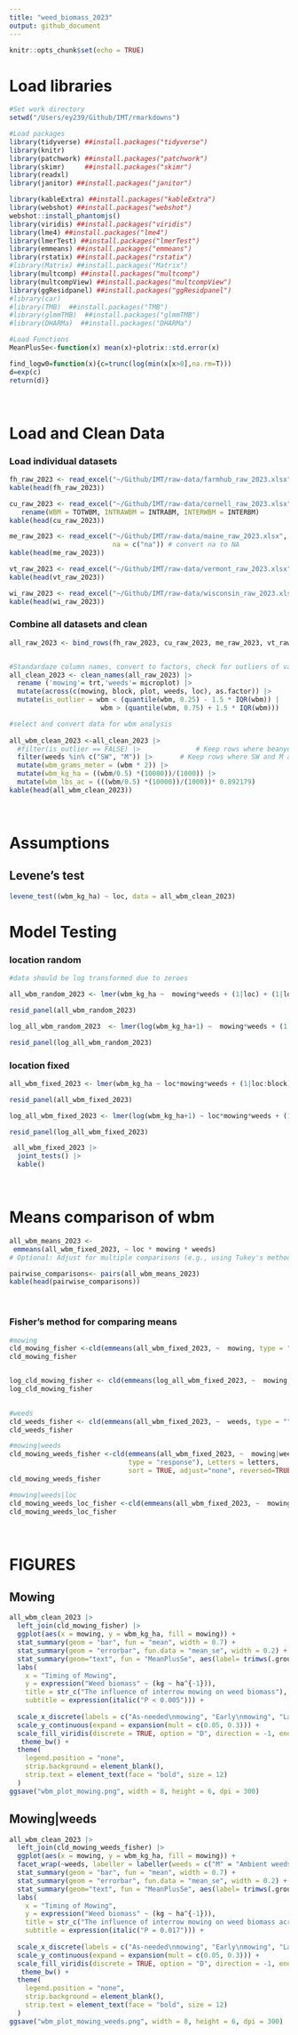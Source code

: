 ```yaml
---
title: "weed_biomass_2023"
output: github_document
---
```


```r
knitr::opts_chunk$set(echo = TRUE)
```


# **Load libraries**

```r

#Set work directory
setwd("/Users/ey239/Github/IMT/rmarkdowns")

#Load packages 
library(tidyverse) ##install.packages("tidyverse")
library(knitr)
library(patchwork) ##install.packages("patchwork")
library(skimr)     ##install.packages("skimr")
library(readxl)
library(janitor) ##install.packages("janitor")

library(kableExtra) ##install.packages("kableExtra")
library(webshot) ##install.packages("webshot")
webshot::install_phantomjs()
library(viridis) ##install.packages("viridis")
library(lme4) ##install.packages("lme4")
library(lmerTest) ##install.packages("lmerTest")
library(emmeans) ##install.packages("emmeans")
library(rstatix) ##install.packages("rstatix")
#library(Matrix) ##install.packages("Matrix")
library(multcomp) ##install.packages("multcomp")
library(multcompView) ##install.packages("multcompView")
library(ggResidpanel) ##install.packages("ggResidpanel")
#library(car)
#library(TMB)  ##install.packages("TMB")
#library(glmmTMB)  ##install.packages("glmmTMB")
#library(DHARMa)  ##install.packages("DHARMa")

#Load Functions
MeanPlusSe<-function(x) mean(x)+plotrix::std.error(x)

find_logw0=function(x){c=trunc(log(min(x[x>0],na.rm=T)))
d=exp(c)
return(d)}
```

<br>

# **Load and Clean Data**
### **Load individual datasets**
```r


fh_raw_2023 <- read_excel("~/Github/IMT/raw-data/farmhub_raw_2023.xlsx")
kable(head(fh_raw_2023))

cu_raw_2023 <- read_excel("~/Github/IMT/raw-data/cornell_raw_2023.xlsx") |> 
   rename(WBM = TOTWBM, INTRAWBM = INTRABM, INTERWBM = INTERBM)
kable(head(cu_raw_2023))

me_raw_2023 <- read_excel("~/Github/IMT/raw-data/maine_raw_2023.xlsx", 
                          na = c("na")) # convert na to NA
kable(head(me_raw_2023))

vt_raw_2023 <- read_excel("~/Github/IMT/raw-data/vermont_raw_2023.xlsx")
kable(head(vt_raw_2023))

wi_raw_2023 <- read_excel("~/Github/IMT/raw-data/wisconsin_raw_2023.xlsx")
kable(head(wi_raw_2023))

```


### **Combine all datasets and clean**
```r
all_raw_2023 <- bind_rows(fh_raw_2023, cu_raw_2023, me_raw_2023, vt_raw_2023, wi_raw_2023)


#Standardaze column names, convert to factors, check for outliers of variable**
all_clean_2023 <- clean_names(all_raw_2023) |>  
  rename ('mowing'= trt,'weeds'= microplot) |> 
  mutate(across(c(mowing, block, plot, weeds, loc), as.factor)) |> 
  mutate(is_outlier = wbm < (quantile(wbm, 0.25) - 1.5 * IQR(wbm)) |
                       wbm > (quantile(wbm, 0.75) + 1.5 * IQR(wbm)))

#select and convert data for wbm analysis
  
all_wbm_clean_2023 <-all_clean_2023 |>              
  #filter(is_outlier == FALSE) |>              # Keep rows where beanyd is not an outlier
  filter(weeds %in% c("SW", "M")) |>       # Keep rows where SW and M are microplots
  mutate(wbm_grams_meter = (wbm * 2)) |> 
  mutate(wbm_kg_ha = ((wbm/0.5) *(10000))/(1000)) |>
  mutate(wbm_lbs_ac = (((wbm/0.5) *(10000))/(1000))* 0.892179)
kable(head(all_wbm_clean_2023)) 

```
<br>

# **Assumptions**

## **Levene's test**
```r
levene_test((wbm_kg_ha) ~ loc, data = all_wbm_clean_2023)
```
# **Model Testing**

### **location random**

```r
#data should be log transformed due to zeroes

all_wbm_random_2023 <- lmer(wbm_kg_ha ~  mowing*weeds + (1|loc) + (1|loc:block)+  (1|loc:block:mowing)  , data = all_wbm_clean_2023)

resid_panel(all_wbm_random_2023)

log_all_wbm_random_2023  <- lmer(log(wbm_kg_ha+1) ~  mowing*weeds + (1|loc) + (1|loc:block)+  (1|loc:block:mowing)  , data = all_wbm_clean_2023)

resid_panel(log_all_wbm_random_2023)

```

### **location fixed**

```r
all_wbm_fixed_2023 <- lmer(wbm_kg_ha ~ loc*mowing*weeds + (1|loc:block)+  (1|loc:block:mowing), data = all_wbm_clean_2023)

resid_panel(all_wbm_fixed_2023)

log_all_wbm_fixed_2023 <- lmer(log(wbm_kg_ha+1) ~ loc*mowing*weeds + (1|loc:block)+  (1|loc:block:mowing), data = all_wbm_clean_2023)

resid_panel(log_all_wbm_fixed_2023)
```

```r
 all_wbm_fixed_2023 |> 
  joint_tests() |> 
  kable()  
```
<br>

# **Means comparison of wbm**

```r
all_wbm_means_2023 <- 
 emmeans(all_wbm_fixed_2023, ~ loc * mowing * weeds)
# Optional: Adjust for multiple comparisons (e.g., using Tukey's method)

pairwise_comparisons<- pairs(all_wbm_means_2023) 
kable(head(pairwise_comparisons))
```

<br>

### **Fisher's method for comparing means**

```r
#mowing
cld_mowing_fisher <-cld(emmeans(all_wbm_fixed_2023, ~  mowing, type = "response"), Letters = letters, sort = TRUE, adjust="none", reversed=TRUE)
cld_mowing_fisher


log_cld_mowing_fisher <- cld(emmeans(log_all_wbm_fixed_2023, ~  mowing, type = "response"), Letters = letters, sort = TRUE, adjust="none", reversed=TRUE)
log_cld_mowing_fisher
  

#weeds
cld_weeds_fisher <- cld(emmeans(all_wbm_fixed_2023, ~  weeds, type = ""), Letters = letters, sort = FALSE, adjust="none", reversed=TRUE)
cld_weeds_fisher

#mowing|weeds
cld_mowing_weeds_fisher <-cld(emmeans(all_wbm_fixed_2023, ~  mowing|weeds, 
                              type = "response"), Letters = letters, 
                              sort = TRUE, adjust="none", reversed=TRUE)
cld_mowing_weeds_fisher

#mowing|weeds|loc
cld_mowing_weeds_loc_fisher <-cld(emmeans(all_wbm_fixed_2023, ~  mowing|weeds|loc, type = "respons"), Letters = letters, sort = TRUE, adjust="none", reversed=TRUE)
cld_mowing_weeds_loc_fisher

```
<br>

# **FIGURES**

## **Mowing**

```r
all_wbm_clean_2023 |> 
  left_join(cld_mowing_fisher) |> 
  ggplot(aes(x = mowing, y = wbm_kg_ha, fill = mowing)) +
  stat_summary(geom = "bar", fun = "mean", width = 0.7) +
  stat_summary(geom = "errorbar", fun.data = "mean_se", width = 0.2) +
  stat_summary(geom="text", fun = "MeanPlusSe", aes(label= trimws(.group)),size=6.5,vjust=-0.5) +
  labs(
    x = "Timing of Mowing",
    y = expression("Weed biomass" ~ (kg ~ ha^{-1})),
    title = str_c("The influence of interrow mowing on weed biomass"),
    subtitle = expression(italic("P < 0.005"))) +
  
  scale_x_discrete(labels = c("As-needed\nmowing", "Early\nmowing", "Late\nmowing", "No\nmowing")) +
  scale_y_continuous(expand = expansion(mult = c(0.05, 0.3))) +
  scale_fill_viridis(discrete = TRUE, option = "D", direction = -1, end = 0.9, begin = 0.1) +
   theme_bw() +
  theme(
    legend.position = "none",
    strip.background = element_blank(),
    strip.text = element_text(face = "bold", size = 12)
  )
ggsave("wbm_plot_mowing.png", width = 8, height = 6, dpi = 300)
```


## **Mowing|weeds**

```r
all_wbm_clean_2023 |> 
  left_join(cld_mowing_weeds_fisher) |> 
  ggplot(aes(x = mowing, y = wbm_kg_ha, fill = mowing)) +
  facet_wrap(~weeds, labeller = labeller(weeds = c("M" = "Ambient weeds", "SW" = "Ambient + Surrogate weeds")))+
  stat_summary(geom = "bar", fun = "mean", width = 0.7) +
  stat_summary(geom = "errorbar", fun.data = "mean_se", width = 0.2) +
  stat_summary(geom="text", fun = "MeanPlusSe", aes(label= trimws(.group)),size=6.5,vjust=-0.5) +
  labs(
    x = "Timing of Mowing",
    y = expression("Weed biomass" ~ (kg ~ ha^{-1})),
    title = str_c("The influence of interrow mowing on weed biomass across weed levels"),
    subtitle = expression(italic("P = 0.017"))) +
  
  scale_x_discrete(labels = c("As-needed\nmowing", "Early\nmowing", "Late\nmowing", "No\nmowing")) +
  scale_y_continuous(expand = expansion(mult = c(0.05, 0.3))) +
  scale_fill_viridis(discrete = TRUE, option = "D", direction = -1, end = 0.9, begin = 0.1) +
   theme_bw() +
  theme(
    legend.position = "none",
    strip.background = element_blank(),
    strip.text = element_text(face = "bold", size = 12)
  )
ggsave("wbm_plot_mowing_weeds.png", width = 8, height = 6, dpi = 300)
```